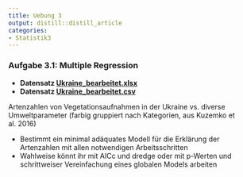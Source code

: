 ```yaml
---
title: Uebung 3
output: distill::distill_article
categories:
- Statistik3
---
```



### Aufgabe 3.1: Multiple Regression

- **Datensatz [Ukraine_bearbeitet.xlsx](15_Statistik3/data/Ukraine_bearbeitet.xlsx)**
- **Datensatz [Ukraine_bearbeitet.csv](Ukraine_bearbeitet.csv)**


Artenzahlen von Vegetationsaufnahmen in der Ukraine vs. diverse Umweltparameter (farbig gruppiert nach Kategorien, aus Kuzemko et al. 2016) 

- Bestimmt ein minimal adäquates Modell für die Erklärung der Artenzahlen mit allen notwendigen Arbeitsschritten
- Wahlweise könnt ihr mit AICc und dredge oder mit p-Werten und schrittweiser Vereinfachung eines globalen Models arbeiten


